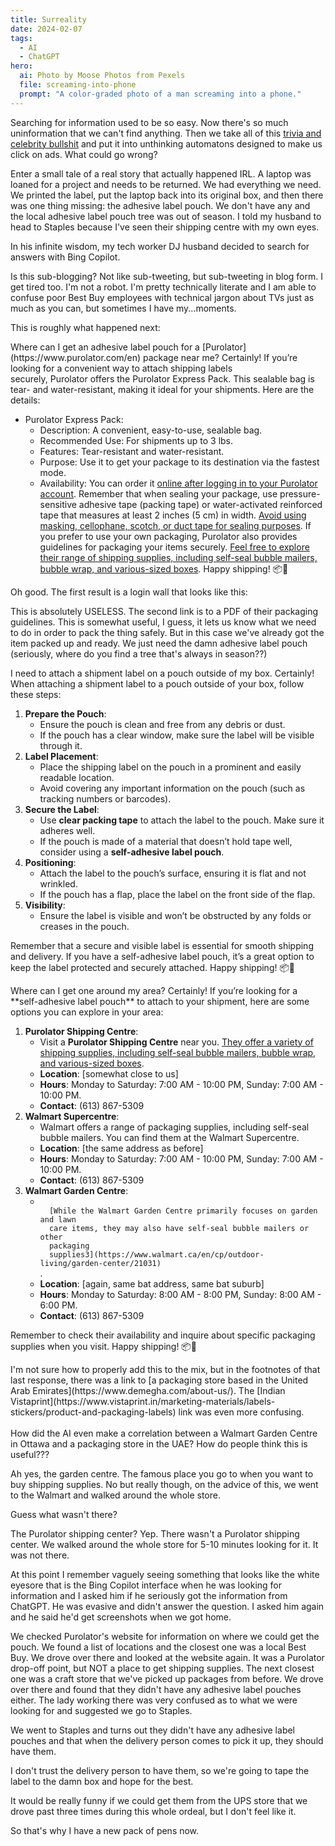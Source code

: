 ```yaml
---
title: Surreality
date: 2024-02-07
tags:
  - AI
  - ChatGPT
hero:
  ai: Photo by Moose Photos from Pexels
  file: screaming-into-phone
  prompt: "A color-graded photo of a man screaming into a phone."
---
```


Searching for information used to be so easy. Now there's so much uninformation that we can't find anything. Then we take all of this [trivia and celebrity bullshit](/blog/birth-death-seo/) and put it into unthinking automatons designed to make us click on ads. What could go wrong?

Enter a small tale of a real story that actually happened IRL. A laptop was loaned for a project and needs to be returned. We had everything we need. We printed the label, put the laptop back into its original box, and then there was one thing missing: the adhesive label pouch. We don't have any and the local adhesive label pouch tree was out of season. I told my husband to head to Staples because I've seen their shipping centre with my own eyes.

In his infinite wisdom, my tech worker DJ husband decided to search for answers with Bing Copilot.

<XeblogConv name="Cadey" mood="wat">
  Is this sub-blogging? Not like sub-tweeting, but sub-tweeting in blog form.
</XeblogConv>

<XeblogConv name="Scoots" mood="neutral">
  I get tired too. I'm not a robot. I'm pretty technically literate and I am
  able to confuse poor Best Buy employees with technical jargon about TVs just
  as much as you can, but sometimes I have my...moments.
</XeblogConv>

This is roughly what happened next:

<XeblogConv name="Scoots" mood="thonk">
  Where can I get an adhesive label pouch for a
  [Purolator](https://www.purolator.com/en) package near me?
</XeblogConv>

<XeblogConv name="Mimi" mood="happy" aiModel="Bing Copilot (GPT-4)">
  Certainly! If you’re looking for a convenient way to attach shipping labels securely, Purolator offers the Purolator Express Pack. This sealable bag is tear- and water-resistant, making it ideal for your shipments. Here are the details:

- Purolator Express Pack:
  - Description: A convenient, easy-to-use, sealable bag.
  - Recommended Use: For shipments up to 3 lbs.
  - Features: Tear-resistant and water-resistant.
  - Purpose: Use it to get your package to its destination via the fastest mode.
  - Availability: You can order it [online after logging in to your Purolator account](https://www.purolator.com/en/resources-support/how-package/packaging-solutions-supplies).
    Remember that when sealing your package, use pressure-sensitive adhesive tape (packing tape) or water-activated reinforced tape that measures at least 2 inches (5 cm) in width. [Avoid using masking, cellophane, scotch, or duct tape for sealing purposes](https://www.purolator.com/en/media/1361/download).
    If you prefer to use your own packaging, Purolator also provides guidelines for packaging your items securely. [Feel free to explore their range of shipping supplies, including self-seal bubble mailers, bubble wrap, and various-sized boxes](https://www.purolator.com/en/resources-support/how-package/packaging-solutions-supplies). Happy shipping! 📦🚚

</XeblogConv>

Oh good. The first result is a login wall that looks like this:

<XeblogPicture path="blog/2024/surreality/link1" />

This is absolutely USELESS. The second link is to a PDF of their packaging guidelines. This is somewhat useful, I guess, it lets us know what we need to do in order to pack the thing safely. But in this case we've already got the item packed up and ready. We just need the damn adhesive label pouch (seriously, where do you find a tree that's always in season??)

<XeblogConv name="Scoots" mood="thonk">
  I need to attach a shipment label on a pouch outside of my box.
</XeblogConv>

<XeblogConv name="Mimi" mood="happy" aiModel="Bing Copilot (GPT-4)">
Certainly! When attaching a shipment label to a pouch outside of your box, follow these steps:

1. **Prepare the Pouch**:
   - Ensure the pouch is clean and free from any debris or dust.
   - If the pouch has a clear window, make sure the label will be visible through it.
1. **Label Placement**:
   - Place the shipping label on the pouch in a prominent and easily readable location.
   - Avoid covering any important information on the pouch (such as tracking numbers or barcodes).
1. **Secure the Label**:
   - Use **clear packing tape** to attach the label to the pouch. Make sure it adheres well.
   - If the pouch is made of a material that doesn’t hold tape well, consider using a **self-adhesive label pouch**.
1. **Positioning**:
   - Attach the label to the pouch’s surface, ensuring it is flat and not wrinkled.
   - If the pouch has a flap, place the label on the front side of the flap.
1. **Visibility**:
   - Ensure the label is visible and won’t be obstructed by any folds or creases in the pouch.

Remember that a secure and visible label is essential for smooth shipping and delivery. If you have a self-adhesive label pouch, it’s a great option to keep the label protected and securely attached. Happy shipping! 📦🚚

</XeblogConv>

<XeblogConv name="Scoots" mood="neutral">
  Where can I get one around my area?
</XeblogConv>

<XeblogConv name="Mimi" mood="think" aiModel="Bing Copilot (GPT-4)">
Certainly! If you’re looking for a **self-adhesive label pouch** to attach to your shipment, here are some options you can explore in your area:

1. **Purolator Shipping Centre**:
   - Visit a **Purolator Shipping Centre** near you. [They offer a variety of shipping supplies, including self-seal bubble mailers, bubble wrap, and various-sized boxes](https://www.purolator.com/en/resources-support/how-package/packaging-solutions-supplies).
   - **Location**: [somewhat close to us]
   - **Hours**: Monday to Saturday: 7:00 AM - 10:00 PM, Sunday: 7:00 AM - 10:00 PM.
   - **Contact**: (613) 867-5309
1. **Walmart Supercentre**:
   - Walmart offers a range of packaging supplies, including self-seal bubble mailers. You can find them at the Walmart Supercentre.
   - **Location**: [the same address as before]
   - **Hours**: Monday to Saturday: 7:00 AM - 10:00 PM, Sunday: 7:00 AM - 10:00 PM.
   - **Contact**: (613) 867-5309
1. **Walmart Garden Centre**:
   - <code>
       [While the Walmart Garden Centre primarily focuses on garden and lawn
       care items, they may also have self-seal bubble mailers or other
       packaging
       supplies3](https://www.walmart.ca/en/cp/outdoor-living/garden-center/21031)
     </code>
     .
   - <strong>Location</strong>: [again, same bat address, same bat suburb]
   - <strong>Hours</strong>: Monday to Saturday: 8:00 AM - 8:00 PM, Sunday: 8:00
     AM - 6:00 PM.
   - <strong>Contact</strong>: (613) 867-5309

Remember to check their availability and inquire about specific packaging supplies when you visit. Happy shipping! 📦🚚

</XeblogConv>

<XeblogConv name="Cadey" mood="coffee">
  I'm not sure how to properly add this to the mix, but in the footnotes of that
  last response, there was a link to [a packaging store based in the United Arab
  Emirates](https://www.demegha.com/about-us/). The [Indian
  Vistaprint](https://www.vistaprint.in/marketing-materials/labels-stickers/product-and-packaging-labels)
  link was even more confusing. <br />
  <br /> How did the AI even make a correlation between a Walmart Garden Centre in
  Ottawa and a packaging store in the UAE? How do people think this is useful???
</XeblogConv>

Ah yes, the garden centre. The famous place you go to when you want to buy shipping supplies. No but really though, on the advice of this, we went to the Walmart and walked around the whole store.

Guess what wasn't there?

<XeblogConv name="Aoi" mood="wut">
  The Purolator shipping center?
</XeblogConv>

<XeblogConv name="Scoots" mood="neutral">
  Yep. There wasn't a Purolator shipping center. We walked around the whole
  store for 5-10 minutes looking for it. It was not there.
</XeblogConv>

At this point I remember vaguely seeing something that looks like the white eyesore that is the Bing Copilot interface when he was looking for information and I asked him if he seriously got the information from ChatGPT. He was evasive and didn't answer the question. I asked him again and he said he'd get screenshots when we got home.

We checked Purolator's website for information on where we could get the pouch. We found a list of locations and the closest one was a local Best Buy. We drove over there and looked at the website again. It was a Purolator drop-off point, but NOT a place to get shipping supplies. The next closest one was a craft store that we've picked up packages from before. We drove over there and found that they didn't have any adhesive label pouches either. The lady working there was very confused as to what we were looking for and suggested we go to Staples.

We went to Staples and turns out they didn't have any adhesive label pouches and that when the delivery person comes to pick it up, they should have them.

I don't trust the delivery person to have them, so we're going to tape the label to the damn box and hope for the best.

<XeblogConv name="Scoots" mood="thonk">
  It would be really funny if we could get them from the UPS store that we drove
  past three times during this whole ordeal, but I don't feel like it.
</XeblogConv>

So that's why I have a new pack of pens now.
